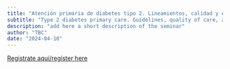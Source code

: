 ---
title: "Atención primaria de diabetes tipo 2. Lineamientos, calidad y estándares en la atención" 
subtitle: "Type 2 diabetes primary care. Guidelines, quality of care, and standards of medical care"
description: "add here a short description of the seminar"
author: "TBC"
date: "2024-04-10"
---

[Registrate aquí/register
here](https://aarhusuniversity.zoom.us/meeting/register/u50ucOqpqTIpEtemZ2lip0P_hYzRJ5dp065l)
